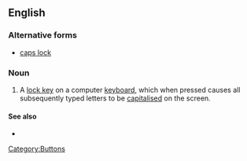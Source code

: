 ==English==
{{rfd|fragment=Start}}
===Alternative forms===
* [[caps lock]]

===Noun===
{{en-noun|head=[[caps|Caps]] [[lock|Lock]]}}

# {{computing}} A [[lock key]] on a computer [[keyboard]], which when pressed causes all subsequently typed letters to be [[capitalised]] on the screen.

====See also====
* {{list|en|computer keys}}
[[Category:Buttons]]